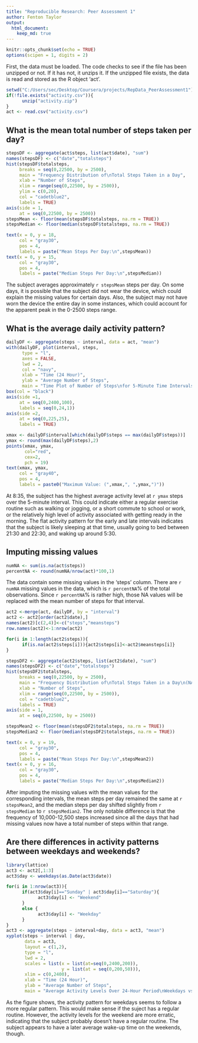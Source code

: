 ```yaml
---
title: "Reproducible Research: Peer Assessment 1"
author: Fenton Taylor
output: 
  html_document:
    keep_md: true
---
```



```r
knitr::opts_chunk$set(echo = TRUE)
options(scipen = 1, digits = 2)
```

First, the data must be loaded. The code checks to see if the file has been unzipped or not. If it has not, it unzips it. If the unzipped file exists, the data is read and stored as the R object 'act'.

```r
setwd("C:/Users/sec/Desktop/Coursera/projects/RepData_PeerAssessment1")
if(!file.exists("activity.csv")){
      unzip("activity.zip")
}
act <- read.csv("activity.csv")

```

## What is the mean total number of steps taken per day?
```r
stepsDF <- aggregate(act$steps, list(act$date), "sum")
names(stepsDF) <- c("date","totalsteps")
hist(stepsDF$totalsteps, 
     breaks = seq(0,22500, by = 2500),
     main = "Frequency Distribution of\nTotal Steps Taken in a Day",
     xlab = "Number of Steps",
     xlim = range(seq(0,22500, by = 2500)),
     ylim = c(0,20),
     col = "cadetblue2",
     labels = TRUE)
axis(side = 1,
     at = seq(0,22500, by = 2500))
stepsMean <- floor(mean(stepsDF$totalsteps, na.rm = TRUE))
stepsMedian <- floor(median(stepsDF$totalsteps, na.rm = TRUE))

text(x = 0, y = 18,
     col = "gray30",
     pos = 4,
     labels = paste("Mean Steps Per Day:\n",stepsMean))
text(x = 0, y = 15,
     col = "gray30",
     pos = 4,
     labels = paste("Median Steps Per Day:\n",stepsMedian))
```

The subject averages approximately `r stepsMean` steps per day. On some days, it is possible that the subject did not wear the device, which could explain the missing values for certain days. Also, the subject may not have worn the device the entire day in some instances, which could account for the apparent peak in the 0-2500 steps range. 


## What is the average daily activity pattern?

```r
dailyDF <- aggregate(steps ~ interval, data = act, "mean")
with(dailyDF, plot(interval, steps,
      type = "l",
      axes = FALSE,
      lwd = 2,
      col = "navy",
      xlab = "Time (24 Hour)",
      ylab = "Average Number of Steps",
      main = "Time Plot of Number of Steps\nfor 5-Minute Time Intervals, \nAveraged Across All Days"))
box(col = "black")
axis(side =1, 
     at = seq(0,2400,100), 
     labels = seq(0,24,1))
axis(side =2, 
     at = seq(0,225,25), 
     labels = TRUE)

xmax <- dailyDF$interval[which(dailyDF$steps == max(dailyDF$steps))]
ymax <- round(max(dailyDF$steps),2)
points(xmax, ymax, 
       col="red",
       cex=2, 
       pch = 19)
text(xmax, ymax, 
     col = "gray40",
     pos = 4,
     labels = paste0("Maximum Value: (",xmax,", ",ymax,")"))
```

At 8:35, the subject has the highest average activity level at `r ymax` steps over the 5-minute interval. This could indicate either a regular exercise routine such as walking or jogging, or a short commute to school or work, or the relatively high level of activity associated with getting ready in the morning. The flat activity pattern for the early and late intervals indicates that the subject is likely sleeping at that time, usually going to bed between 21:30 and 22:30, and waking up around 5:30.

## Imputing missing values

```r
numNA <- sum(is.na(act$steps))
percentNA <- round(numNA/nrow(act)*100,1)
```

The data contain some missing values in the 'steps' column. There are `r numNA` missing values in the data, which is `r percentNA`% of the total observations. Since `r percentNA`% is rather high, those NA values will be replaced with the mean number of steps for that interval.

```r
act2 <-merge(act, dailyDF, by = "interval")
act2 <- act2[order(act2$date),]
names(act2)[c(2,4)]<-c("steps","meansteps")
row.names(act2)<-1:nrow(act2)

for(i in 1:length(act2$steps)){
      if(is.na(act2$steps[i])){act2$steps[i]<-act2$meansteps[i]}
}

stepsDF2 <- aggregate(act2$steps, list(act2$date), "sum")
names(stepsDF2) <- c("date","totalsteps")
hist(stepsDF2$totalsteps, 
     breaks = seq(0,22500, by = 2500),
     main = "Frequency Distribution of\nTotal Steps Taken in a Day\n(NA Values Imputed)",
     xlab = "Number of Steps",
     xlim = range(seq(0,22500, by = 2500)),
     col = "cadetblue2",
     labels = TRUE)
axis(side = 1,
     at = seq(0,22500, by = 2500))

stepsMean2 <- floor(mean(stepsDF2$totalsteps, na.rm = TRUE))
stepsMedian2 <- floor(median(stepsDF2$totalsteps, na.rm = TRUE))

text(x = 0, y = 19,
     col = "gray30",
     pos = 4,
     labels = paste("Mean Steps Per Day:\n",stepsMean2))
text(x = 0, y = 16,
     col = "gray30",
     pos = 4,
     labels = paste("Median Steps Per Day:\n",stepsMedian2))
```

After imputing the missing values with the mean values for the corresponding intervals, the mean steps per day remained the same at `r stepsMean2`, and the median steps per day shifted slightly from `r stepsMedian` to `r stepsMedian2`. The only notable difference is that the frequency of 10,000-12,500 steps increased since all the days that had missing values now have a total number of steps within that range.

## Are there differences in activity patterns between weekdays and weekends?

```r
library(lattice)
act3 <- act2[,1:3]
act3$day <- weekdays(as.Date(act3$date))

for(i in 1:nrow(act3)){
      if(act3$day[i]=="Sunday" | act3$day[i]=="Saturday"){
            act3$day[i] <- "Weekend"
      }
      else {
            act3$day[i] <- "Weekday"
      }
}
act3 <- aggregate(steps ~ interval+day, data = act3, "mean")
xyplot(steps ~ interval | day, 
       data = act3, 
       layout = c(1,2),
       type = "l",
       lwd = 2,
       scales = list(x = list(at=seq(0,2400,200)), 
                     y = list(at = seq(0,200,50))),
       xlim = c(0,2400),
       xlab = "Time (24 Hour)",
       ylab = "Average Number of Steps",
       main = "Average Activity Levels Over 24-Hour Period\nWeekdays vs. Weekends")
```

As the figure shows, the activity pattern for weekdays seems to follow a more regular pattern. This would make sense if the suject has a regular routine. However, the activity levels for the weekend are more erratic, indicating that the subject probably doesn't have a regular routine. The subject appears to have a later average wake-up time on the weekends, though.



